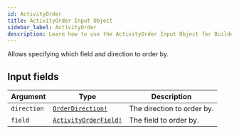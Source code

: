 ```yaml
---
id: ActivityOrder
title: ActivityOrder Input Object
sidebar_label: ActivityOrder
description: Learn how to use the ActivityOrder Input Object for Builder's API.
---
```


Allows specifying which field and direction to order by.

## Input fields

| Argument    | Type                                                            | Description                |
| ----------- | --------------------------------------------------------------- | -------------------------- |
| `direction` | [`OrderDirection!`](/docs/composer/builder/api/schema/enum/OrderDirection.mdx)         | The direction to order by. |
| `field`     | [`ActivityOrderField!`](/docs/composer/builder/api/schema/enum/ActivityOrderField.mdx) | The field to order by.     |
